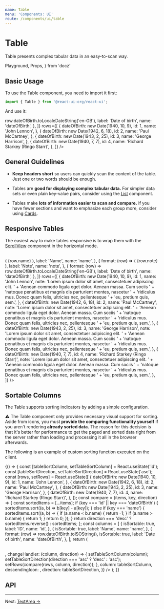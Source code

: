 ```yaml
---
name: Table
menu: 'Components: UI'
route: /components/ui/table
---
```


# Table

Table presents complex tabular data in an easy-to-scan way.

  Playground,
  Props,
} from 'docz'

## Basic Usage

To use the Table component, you need to import it first:

```js
import { Table } from '@react-ui-org/react-ui';
```

And use it:

<Playground>
  <Table
    columns={[
      {
        label: 'ID',
        name: 'id',
      },
      {
        label: 'Name',
        name: 'name',
      },
      {
        format: (row) => row.dateOfBirth.toLocaleDateString('en-GB'),
        label: 'Date of birth',
        name: 'dateOfBirth',
      },
    ]}
    rows={[
      {
        dateOfBirth: new Date(1940, 10, 9),
        id: 1,
        name: 'John Lennon',
      },
      {
        dateOfBirth: new Date(1942, 6, 18),
        id: 2,
        name: 'Paul McCartney',
      },
      {
        dateOfBirth: new Date(1943, 2, 25),
        id: 3,
        name: 'George Harrison',
      },
      {
        dateOfBirth: new Date(1940, 7, 7),
        id: 4,
        name: 'Richard Starkey (Ringo Starr)',
      },
    ]}
  />
</Playground>

## General Guidelines

- **Keep headers short** so users can quickly scan the content of the table.
  Just one or two words should be enough.

- Tables are **good for displaying complex tabular data.** For simpler data sets
  or even plain key-value pairs, consider using the [List](/components/ui/list)
  component.

- Tables make **lots of information easier to scan and compare.** If you have
  fewer sections and want to emphasize each group more, consider using
  [Cards](/components/ui/card).

## Responsive Tables

The easiest way to make tables responsive is to wrap them with the
[ScrollView](/components/ui/scroll-view) component in the horizontal mode.

<Playground>
  <ScrollView direction="horizontal" shadowSize="100px">
    <Table
      columns={[
        {
          label: 'ID',
          name: 'id',
        },
        {
          format: (row) => (
            <span style={{ whiteSpace: 'nowrap' }}>{row.name}</span>
          ),
          label: 'Name',
          name: 'name',
        },
        {
          format: (row) => (
            <span style={{ whiteSpace: 'nowrap' }}>{row.note}</span>
          ),
          label: 'Note',
          name: 'note',
        },
        {
          format: (row) => row.dateOfBirth.toLocaleDateString('en-GB'),
          label: 'Date of birth',
          name: 'dateOfBirth',
        },
      ]}
      rows={[
        {
          dateOfBirth: new Date(1940, 10, 9),
          id: 1,
          name: 'John Lennon',
          note: 'Lorem ipsum dolor sit amet, consectetuer adipiscing elit. '
            + 'Aenean commodo ligula eget dolor. Aenean massa. Cum sociis '
            + 'natoque penatibus et magnis dis parturient montes, nascetur '
            + 'ridiculus mus. Donec quam felis, ultricies nec, pellentesque '
            + 'eu, pretium quis, sem.',
        },
        {
          dateOfBirth: new Date(1942, 6, 18),
          id: 2,
          name: 'Paul McCartney',
          note: 'Lorem ipsum dolor sit amet, consectetuer adipiscing elit. '
            + 'Aenean commodo ligula eget dolor. Aenean massa. Cum sociis '
            + 'natoque penatibus et magnis dis parturient montes, nascetur '
            + 'ridiculus mus. Donec quam felis, ultricies nec, pellentesque '
            + 'eu, pretium quis, sem.',
        },
        {
          dateOfBirth: new Date(1943, 2, 25),
          id: 3,
          name: 'George Harrison',
          note: 'Lorem ipsum dolor sit amet, consectetuer adipiscing elit. '
            + 'Aenean commodo ligula eget dolor. Aenean massa. Cum sociis '
            + 'natoque penatibus et magnis dis parturient montes, nascetur '
            + 'ridiculus mus. Donec quam felis, ultricies nec, pellentesque '
            + 'eu, pretium quis, sem.',
        },
        {
          dateOfBirth: new Date(1940, 7, 7),
          id: 4,
          name: 'Richard Starkey (Ringo Starr)',
          note: 'Lorem ipsum dolor sit amet, consectetuer adipiscing elit. '
            + 'Aenean commodo ligula eget dolor. Aenean massa. Cum sociis '
            + 'natoque penatibus et magnis dis parturient montes, nascetur '
            + 'ridiculus mus. Donec quam felis, ultricies nec, pellentesque '
            + 'eu, pretium quis, sem.',
        },
      ]}
    />
  </ScrollView>
</Playground>

## Sortable Columns

The Table supports sorting indicators by adding a simple configuration.

⚠️ The Table component only provides necessary visual support for sorting. Aside
from icons, you must **provide the comparing functionality yourself** if you
aren't rendering **already sorted data.** The reason for this decision is that
it's better for performance to get the paged and sorted data right from the
server rather than loading and processing it all in the browser afterwards.

The following is an example of custom sorting function executed on the client.

<Playground>
  {() => {
    const [tableSortColumn, setTableSortColumn] = React.useState('id');
    const [tableSortDirection, setTableSortDirection] = React.useState('asc');
    const [rows, setRows] = React.useState([
      {
        dateOfBirth: new Date(1940, 10, 9),
        id: 1,
        name: 'John Lennon',
      },
      {
        dateOfBirth: new Date(1942, 6, 18),
        id: 2,
        name: 'Paul McCartney',
      },
      {
        dateOfBirth: new Date(1943, 2, 25),
        id: 3,
        name: 'George Harrison',
      },
      {
        dateOfBirth: new Date(1940, 7, 7),
        id: 4,
        name: 'Richard Starkey (Ringo Starr)',
      },
    ]);
    const compare = (items, key, direction) => {
      const sortedItems = [...items];
      if (key === 'id' || key === 'dateOfBirth') {
        sortedItems.sort((a, b) => b[key] - a[key]);
      } else if (key === 'name') {
        sortedItems.sort((a, b) => {
          if (a.name < b.name) {
            return -1;
          }
          if (a.name > b.name) {
            return 1;
          }
          return 0;
        });
      }
      return direction === 'desc' ? sortedItems.reverse() : sortedItems;
    };
    const columns = [
      {
        isSortable: true,
        label: 'ID',
        name: 'id',
      },
      {
        isSortable: true,
        label: 'Name',
        name: 'name',
      },
      {
        format: (row) => row.dateOfBirth.toISOString(),
        isSortable: true,
        label: 'Date of birth',
        name: 'dateOfBirth',
      },
    ];
    return (
      <Table
        columns={columns}
        rows={rows}
        sort={{
          ascendingIcon: <Icon icon="up" />,
          changeHandler: (column, direction) => {
            setTableSortColumn(column);
            setTableSortDirection(direction === 'asc' ? 'desc' : 'asc');
            setRows(compare(rows, column, direction));
          },
          column: tableSortColumn,
          descendingIcon: <Icon icon="down" />,
          direction: tableSortDirection,
        }}
      />
    );
  }}
</Playground>

## API

<Props of={Table} />

---

Next: [TextArea →](/components/ui/text-area)
